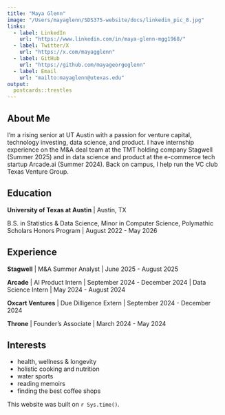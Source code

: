 ```yaml
---
title: "Maya Glenn"
image: "/Users/mayaglenn/SDS375-website/docs/linkedin_pic_8.jpg"
links:
  - label: LinkedIn
    url: "https://www.linkedin.com/in/maya-glenn-mgg1968/"
  - label: Twitter/X
    url: "https://x.com/mayagglenn"
  - label: GitHub
    url: "https://github.com/mayageorgeglenn"
  - label: Email
    url: "mailto:mayaglenn@utexas.edu"
output:
  postcards::trestles
---
```

 
## About Me

I’m a rising senior at UT Austin with a passion for venture capital, technology investing, data science, and product. I have internship experience on the M&A deal team at the TMT holding company Stagwell (Summer 2025) and in data science and product at the e-commerce tech startup Arcade.ai (Summer 2024). Back on campus, I help run the VC club Texas Venture Group.

## Education

**University of Texas at Austin** | Austin, TX

B.S. in Statistics & Data Science, Minor in Computer Science, Polymathic Scholars Honors Program | August 2022 - May 2026

## Experience

**Stagwell** | M&A Summer Analyst | June 2025 - August 2025

**Arcade** | AI Product Intern | September 2024 - December 2024
           | Data Science Intern | May 2024 - August 2024
           
**Oxcart Ventures** | Due Dilligence Extern | September 2024 - December 2024

**Throne** | Founder's Associate | March 2024 - May 2024

## Interests 

- health, wellness & longevity
- holistic cooking and nutrition
- water sports
- reading memoirs
- finding the best coffee shops



This website was built on `r Sys.time()`.
